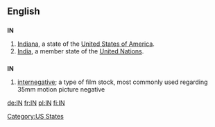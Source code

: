 {{also|Appendix:Variations of "in"}}
==English==

==={{abbreviation}}===
'''IN'''

# [[Indiana]], a state of the [[United States of America]].
# [[India]], a member state of the [[United Nations]].

==={{initialism}}===
'''IN'''

# [[internegative]]; a type of film stock, most commonly used regarding 35mm motion picture negative

[[Category:US States]]

[[de:IN]]
[[fr:IN]]
[[pl:IN]]
[[fi:IN]]